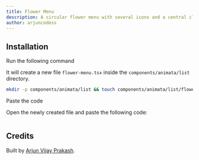 ```yaml
---
title: Flower Menu
description: A circular flower menu with several icons and a central close button.
author: arjuncodess
---
```


<ComponentPreview name="list-flower-menu--docs" />

## Installation

<Steps>

<Step>Run the following command</Step>

It will create a new file `flower-menu.tsx` inside the `components/animata/list` directory.

```bash
mkdir -p components/animata/list && touch components/animata/list/flower-menu.tsx
```

<Step>Paste the code</Step>

Open the newly created file and paste the following code:

```jsx file=<rootDir>/animata/list/flower-menu.tsx

```

</Steps>

## Credits

Built by [Arjun Vijay Prakash](https://github.com/arjuncodess).
